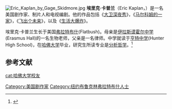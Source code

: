 [[File:Eric_Kaplan_by_Gage_Skidmore.jpg|thumb]]
'''埃里克·卡普兰'''（Eric Kaplan，{{bd|1967年|2月23日|}}）是一名美国剧作家、制片人和电视编剧。他的作品包括《[[大卫深夜秀|大卫深夜秀]]》，《[[马尔科姆的一家|马尔科姆的一家]]》，《[[飞出个未来|飞出个未来]]》，以及《[[生活大爆炸|生活大爆炸]]》。

埃里克·卡普兰生长于美国[[弗拉特布什|弗拉特布什]](Flatbush)。母亲是[[伊拉斯谟霍尔中学|伊拉斯谟霍尔中学]](Erasmus Hall)的一名生物老师，父亲是一名律师。中学就读于[[亨特中学|亨特中学]](Hunter High School)，在[[哈佛大学|哈佛大学]]毕业，研究生所读专业是[[分析哲学|分析哲学]]。<ref>{{cite news|title=“生活大爆炸”编剧卡普兰：游走在喜剧学术之间|url=http://cn.nytimes.com/culture/20130916/c16bang/|accessdate=2013-10-21|newspaper=纽约时报中文网|date=2013年9月16日|archive-date=2019-10-17|archive-url=https://web.archive.org/web/20191017224259/https://cn.nytimes.com/culture/20130916/c16bang/|dead-url=no}}</ref> 

==参考文献==
{{reflist}}

{{us-bio-stub}}
{{normdaten}}
{{DEFAULTSORT:Kaplan}}
[[Category:美国剧作家|Category:美国剧作家]]
[[cat:哈佛大学校友|cat:哈佛大学校友]]
[[Category:纽约布鲁克林弗拉特布什人士|Category:纽约布鲁克林弗拉特布什人士]]